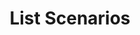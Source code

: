 ---
title: 'List Scenarios'
description: 'List Scenarios'
openapi: "/openapi/openapi.yaml GET /scenarios/{companyId}"
---